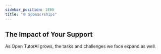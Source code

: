 ```yaml
---
sidebar_position: 1800
title: "🌐 Sponsorships"
---
```


## The Impact of Your Support

As Open TutorAI grows, the tasks and challenges we face expand as well. 